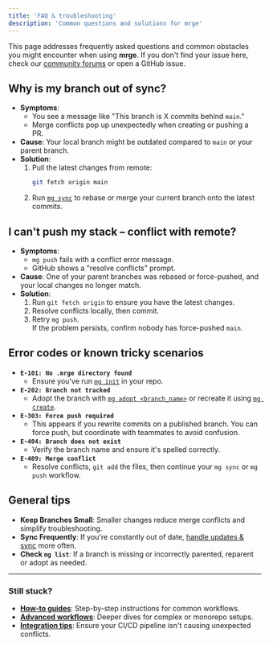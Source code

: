 ```yaml
---
title: 'FAQ & troubleshooting'
description: 'Common questions and solutions for mrge'
---
```


This page addresses frequently asked questions and common obstacles you might encounter when using **mrge**. If you don't find your issue here, check our [community forums](https://community.mrge.io) or open a GitHub issue.

## Why is my branch out of sync?

- **Symptoms**:
  - You see a message like "This branch is X commits behind `main`."
  - Merge conflicts pop up unexpectedly when creating or pushing a PR.
- **Cause**: Your local branch might be outdated compared to `main` or your parent branch.
- **Solution**:
  1. Pull the latest changes from remote:
     ```bash
     git fetch origin main
     ```
  2. Run [`mg sync`](/reference/mg-sync) to rebase or merge your current branch onto the latest commits.

## I can't push my stack – conflict with remote?

- **Symptoms**:
  - `mg push` fails with a conflict error message.
  - GitHub shows a "resolve conflicts" prompt.
- **Cause**: One of your parent branches was rebased or force-pushed, and your local changes no longer match.
- **Solution**:
  1. Run `git fetch origin` to ensure you have the latest changes.
  2. Resolve conflicts locally, then commit.
  3. Retry `mg push`.  
     If the problem persists, confirm nobody has force-pushed `main`.

## Error codes or known tricky scenarios

- **`E-101: No .mrge directory found`**
  - Ensure you've run [`mg init`](/reference/mg-init) in your repo.
- **`E-202: Branch not tracked`**
  - Adopt the branch with [`mg adopt <branch_name>`](/reference/mg-adopt) or recreate it using [`mg create`](/reference/mg-create).
- **`E-303: Force push required`**
  - This appears if you rewrite commits on a published branch. You can force push, but coordinate with teammates to avoid confusion.
- **`E-404: Branch does not exist`**
  - Verify the branch name and ensure it's spelled correctly.
- **`E-409: Merge conflict`**
  - Resolve conflicts, `git add` the files, then continue your `mg sync` or `mg push` workflow.

## General tips

- **Keep Branches Small**: Smaller changes reduce merge conflicts and simplify troubleshooting.
- **Sync Frequently**: If you're constantly out of date, [handle updates & sync](/how-to-guides/handle-updates-sync) more often.
- **Check `mg list`**: If a branch is missing or incorrectly parented, reparent or adopt as needed.

---

### Still stuck?

- **[How-to guides](/how-to-guides/create-stacked-prs)**: Step-by-step instructions for common workflows.
- **[Advanced workflows](/advanced/advanced-workflows)**: Deeper dives for complex or monorepo setups.
- **[Integration tips](/advanced/integration-tips)**: Ensure your CI/CD pipeline isn't causing unexpected conflicts.
